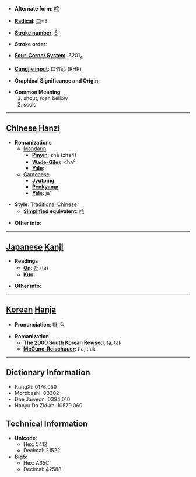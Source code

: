* '''Alternate form''': [[咤]]

* '''[[Wiktionary:Chinese radical index| Radical]]''': [[Wiktionary:Chinese radical index 口|口]]+3

* '''[[Wiktionary:Chinese total strokes index|Stroke number]]''': [[Wiktionary:Chinese total strokes index 6|6]]

* '''Stroke order''': 

* '''[[Wiktionary:Chinese four corner index|Four-Corner System]]''': 6201<sub>4</sub>

* '''[[Wiktionary:Chinese Cangjie index|Cangjie input]]''': 口竹心 (RHP)

* '''Graphical Significance and Origin''': 

* '''Common Meaning'''
*#shout, roar, bellow
*# scold


----

== [[Chinese]] [[Hanzi]] ==

* '''Romanizations'''
** [[Mandarin]]
*** '''[[Pinyin]]''': zhà (zha4)
*** '''[[Wade-Giles]]''': cha<sup>4</sup>
*** '''[[Yale]]''': 
**[[Cantonese]]
***'''[[Jyutping]]''':
***'''[[Penkyamp]]''': 
***'''[[Yale]]''': ja1

* '''Style''': [[Traditional Chinese]] 
** '''[[Simplified Chinese|Simplified]] equivalent''': [[咤]]

* '''Other info''': 

----

== [[Japanese]] [[Kanji]] ==

* '''Readings'''
** '''[[On]]''': [[た]] (ta)
** '''[[Kun]]''': 

* '''Other info''':  

----

== [[Korean]] [[Hanja]] ==

* '''Pronunciation''': 타, 탁

* '''Romanization'''
** '''[[The 2000 South Korean Revised Romanization|The 2000 South Korean Revised]]''': ta, tak
** '''[[McCune-Reischauer]]''': t'a, t'ak

----

== Dictionary Information ==

* KangXi: 0176.050
* Morobashi: 03302
* Dae Jaweon: 0394.010
* Hanyu Da Zidian: 10579.060

== Technical Information ==

* '''Unicode''':
** Hex: 5412
** Decimal: 21522
* '''Big5''':
** Hex: A65C
** Decimal: 42588